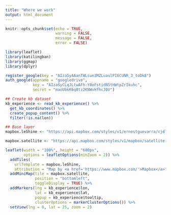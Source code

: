 ```yaml
---
title: "Where we work"
output: html_document
---
```


```r
knitr::opts_chunk$set(echo = TRUE,
                      warning = FALSE,
                      message = FALSE,
                      error = FALSE)

library(leaflet)
library(katilingban)
library(ggmap)
library(dplyr)

register_google(key = "AIzaSyAAanTWLsue3MZLuaulPI6CUNR_3_toDk8")
auth_google(appname = "googledrive", 
            key = "AIzaSyCLqJLtwAFh-Y8oFstidN5tHWtpZrIkuhc", 
            secret = "maoUbkK6q8tz2KNWvHfhcJDV")

## Create kb dataset
kb_experience <- read_kb_experience() %>%
  get_kb_coordinates() %>%
  create_popup_content() %>%
  filter(!is.na(lon))

## Base layer
mapbox.leShine <- "https://api.mapbox.com/styles/v1/ernestguevarra/cjdlr8pvl0xiv2sqvq1evk1pl/tiles/256/{z}/{x}/{y}?access_token=pk.eyJ1IjoiZXJuZXN0Z3VldmFycmEiLCJhIjoiejRRLXlZdyJ9.sqS1zi0rDH5CIzvcn9SXSg"

mapbox.satellite <- "https://api.mapbox.com/styles/v1/mapbox/satellite-streets-v10/tiles/256/{z}/{x}/{y}?access_token=pk.eyJ1IjoiZXJuZXN0Z3VldmFycmEiLCJhIjoiejRRLXlZdyJ9.sqS1zi0rDH5CIzvcn9SXSg"
```


```r
leaflet(width = "100%", height = "600px", 
        options = leafletOptions(minZoom = 2)) %>%
  addTiles(
    urlTemplate = mapbox.leShine,
    attribution = "Map by <a href='https://www.mapbox.com/'>Mapbox</a>") %>%
  addMiniMap(tile = mapbox.satellite,
             position = "bottomleft",
             toggleDisplay = TRUE) %>%
  addMarkers(lng = kb_experience$lon,
             lat = kb_experience$lat,
             popup = kb_experience$tooltip,
             clusterOptions = markerClusterOptions()) %>%
  setView(lng = 0, lat = 25, zoom = 2)
```